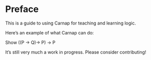 # Preface {.unnumbered}

This is a guide to using Carnap for teaching and learning logic. 

Here's an example of what Carnap can do:

<carnap-elt data-carnap-type="proofchecker"
data-carnap-goal=":|-:((P->Q)->P)->P"
data-carnap-submission="none"
data-carnap-system="prop"
data-carnap-guides="montague"
data-carnap-options="font">
    Show ((P -> Q)-> P) -> P
</carnap-elt>

It's still very much a work in progress. Please consider contributing!
